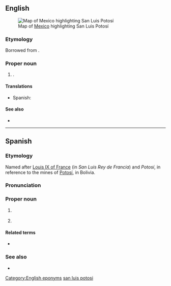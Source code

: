 ==English==
[[File:Mexico map, MX-SLP.svg|thumb|Map of [[Mexico]] highlighting San Luis Potosí]]

===Etymology===
Borrowed from {{bor|en|es|San Luis Potosí}}.

===Proper noun===
{{en-proper noun|head=San Luis Potosí}}

# {{place|en|state|c/Mexico}}.

====Translations====
{{trans-top|state of Mexico}}
* Spanish: {{t+|es|San Luis Potosí|f}}
{{trans-mid}}
{{trans-bottom}}

====See also====
* {{pedia}}

[[Category:English eponyms]]
[[Category:English terms spelled with Í|san luis potosi]]

----

==Spanish==

===Etymology===
Named after [[w:Louis IX of France|Louis IX of France]] (in {{noncog|es|-}} ''San Luis Rey de Francia'') and ''Potosí'', in reference to the mines of [[w:Potosí|Potosí]], in Bolivia.

===Pronunciation===
{{es-IPA}}

===Proper noun===
{{es-proper noun|f}}

# {{place|es|state|c/Mexico|t=San Luis Potosí}}
#: {{syn|es|Potosí|SL|q2=abbreviation}}
# {{place|es|state capital|s/San Luis Potosí|c/Mexico|t=San Luis Potosí}}
#: {{syn|es|SLP|San Luis|q=initialism|q2=ellipsis}}

====Related terms====
* {{l|es|potosino}}

===See also===
* {{pedia|lang=es}}

{{cln|es|eponyms}}